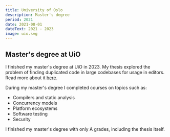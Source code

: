 ```yaml
---
title: University of Oslo
description: Master's degree
period: 2021
date: 2021-08-01
dateText: 2021 - 2023
image: uio.svg
---
```


## Master's degree at UiO

I finished my master's degree at UiO in 2023. My thesis explored the problem of finding
duplicated code in large codebases for usage in editors. Read more about it
[here](/blog/posts/masterthesis).

During my master's degree I completed courses on topics such as:

- Compilers and static analysis
- Concurrency models
- Platform ecosystems
- Software testing
- Security

I finished my master's degree with only A grades, including the thesis itself.
